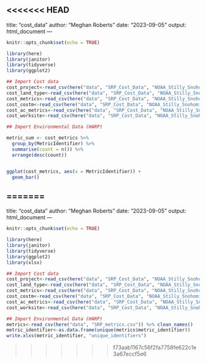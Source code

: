 <<<<<<< HEAD
---
title: "cost_data"
author: "Meghan Roberts"
date: "2023-09-05"
output: html_document
---

```r
knitr::opts_chunk$set(echo = TRUE)

library(here)
library(janitor)
library(tidyverse)
library(ggplot2)
```

```r
## Import Cost data
cost_project<-read_csv(here("data", "SRP_Cost_Data", "NOAA_Stilly_Snohomish_Project.csv"))
cost_land_type<-read_csv(here("data", "SRP_Cost_Data", "NOAA_Stilly_Snohomish_Acquisition_Land_Type.csv"))
cost_metrics<-read_csv(here("data", "SRP_Cost_Data", "NOAA_Stilly_Snohomish_Metrics.csv"))
cost_costm<-read_csv(here("data", "SRP_Cost_Data", "NOAA_Stilly_Snohomish_Cost_Metrics.csv"))
cost_ac_metrics<-read_csv(here("data", "SRP_Cost_Data", "NOAA_Stilly_Snohomish_Acquisition_Metrics.csv"))
cost_worksite<-read_csv(here("data", "SRP_Cost_Data", "NOAA_Stilly_Snohomish_Worksite.csv"))
```

```r
## Import Environmental Data (HARP)

metric_sum <- cost_metrics %>% 
  group_by(MetricIdentifier) %>% 
  summarise(count = n()) %>% 
  arrange(desc(count))


ggplot(cost_metrics, aes(x = MetricIdentifier)) +
  geom_bar()
```

=======
---
title: "cost_data"
author: "Meghan Roberts"
date: "2023-09-05"
output: html_document
---

```{r setup, include=FALSE}
knitr::opts_chunk$set(echo = TRUE)

library(here)
library(janitor)
library(tidyverse)
library(ggplot2)
library(xlsx)
```

```{r}
## Import Cost data
cost_project<-read_csv(here("data", "SRP_Cost_Data", "NOAA_Stilly_Snohomish_Project.csv"))
cost_land_type<-read_csv(here("data", "SRP_Cost_Data", "NOAA_Stilly_Snohomish_Acquisition_Land_Type.csv"))
cost_metrics<-read_csv(here("data", "SRP_Cost_Data", "NOAA_Stilly_Snohomish_Metrics.csv"))
cost_costm<-read_csv(here("data", "SRP_Cost_Data", "NOAA_Stilly_Snohomish_Cost_Metrics.csv"))
cost_ac_metrics<-read_csv(here("data", "SRP_Cost_Data", "NOAA_Stilly_Snohomish_Acquisition_Metrics.csv"))
cost_worksite<-read_csv(here("data", "SRP_Cost_Data", "NOAA_Stilly_Snohomish_Worksite.csv"))
```

```{r}
## Import Environmental Data (HARP)
metrics<-read_csv(here("data", "SRP_metrics.csv")) %>% clean_names()
metric_identifier<-as.data.frame(unique(metrics$metric_identifier))
write.xlxs(metric_identifier, "unique_identifiers")
```

>>>>>>> f73aab1167c56f2fa7758fe622c1e3a67eccf5e6
